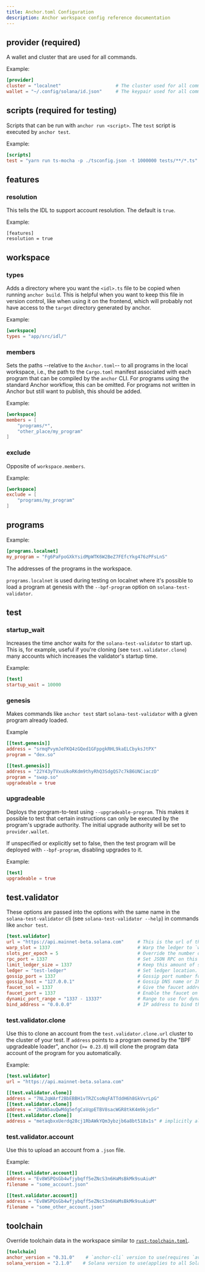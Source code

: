 ```yaml
---
title: Anchor.toml Configuration
description: Anchor workspace config reference documentation
---
```


## provider (required)

A wallet and cluster that are used for all commands.

Example:

```toml
[provider]
cluster = "localnet"                    # The cluster used for all commands.
wallet = "~/.config/solana/id.json"     # The keypair used for all commands.
```

## scripts (required for testing)

Scripts that can be run with `anchor run <script>`. The `test` script is
executed by `anchor test`.

Example:

```toml
[scripts]
test = "yarn run ts-mocha -p ./tsconfig.json -t 1000000 tests/**/*.ts"
```

## features

### resolution

This tells the IDL to support account resolution. The default is `true`.

Example:

```
[features]
resolution = true
```

## workspace

### types

Adds a directory where you want the `<idl>.ts` file to be copied when running
`anchor build`. This is helpful when you want to keep this file in version
control, like when using it on the frontend, which will probably not have access
to the `target` directory generated by anchor.

Example:

```toml
[workspace]
types = "app/src/idl/"
```

### members

Sets the paths --relative to the `Anchor.toml`-- to all programs in the local
workspace, i.e., the path to the `Cargo.toml` manifest associated with each
program that can be compiled by the `anchor` CLI. For programs using the
standard Anchor workflow, this can be omitted. For programs not written in
Anchor but still want to publish, this should be added.

Example:

```toml
[workspace]
members = [
    "programs/*",
    "other_place/my_program"
]
```

### exclude

Opposite of `workspace.members`.

Example:

```toml
[workspace]
exclude = [
    "programs/my_program"
]
```

## programs

Example:

```toml
[programs.localnet]
my_program = "Fg6PaFpoGXkYsidMpWTK6W2BeZ7FEfcYkg476zPFsLnS"
```

The addresses of the programs in the workspace.

`programs.localnet` is used during testing on localnet where it's possible to
load a program at genesis with the `--bpf-program` option on
`solana-test-validator`.

## test

### startup_wait

Increases the time anchor waits for the `solana-test-validator` to start up.
This is, for example, useful if you're cloning (see `test.validator.clone`) many
accounts which increases the validator's startup time.

Example:

```toml
[test]
startup_wait = 10000
```

### genesis

Makes commands like `anchor test` start `solana-test-validator` with a given
program already loaded.

Example

```toml
[[test.genesis]]
address = "srmqPvymJeFKQ4zGQed1GFppgkRHL9kaELCbyksJtPX"
program = "dex.so"

[[test.genesis]]
address = "22Y43yTVxuUkoRKdm9thyRhQ3SdgQS7c7kB6UNCiaczD"
program = "swap.so"
upgradeable = true
```

### upgradeable

Deploys the program-to-test using `--upgradeable-program`. This makes it
possible to test that certain instructions can only be executed by the program's
upgrade authority. The initial upgrade authority will be set to
`provider.wallet`.

If unspecified or explicitly set to false, then the test program will be
deployed with `--bpf-program`, disabling upgrades to it.

Example:

```toml
[test]
upgradeable = true
```

## test.validator

These options are passed into the options with the same name in the
`solana-test-validator` cli (see `solana-test-validator --help`) in commands
like `anchor test`.

```toml
[test.validator]
url = "https://api.mainnet-beta.solana.com"     # This is the url of the cluster that accounts are cloned from (See `test.validator.clone`).
warp_slot = 1337                                # Warp the ledger to `warp_slot` after starting the validator.
slots_per_epoch = 5                             # Override the number of slots in an epoch.
rpc_port = 1337                                 # Set JSON RPC on this port, and the next port for the RPC websocket.
limit_ledger_size = 1337                        # Keep this amount of shreds in root slots.
ledger = "test-ledger"                          # Set ledger location.
gossip_port = 1337                              # Gossip port number for the validator.
gossip_host = "127.0.0.1"                       # Gossip DNS name or IP address for the validator to advertise in gossip.
faucet_sol = 1337                               # Give the faucet address this much SOL in genesis.
faucet_port = 1337                              # Enable the faucet on this port.
dynamic_port_range = "1337 - 13337"             # Range to use for dynamically assigned ports.
bind_address = "0.0.0.0"                        # IP address to bind the validator ports.
```

### test.validator.clone

Use this to clone an account from the `test.validator.clone.url` cluster to the
cluster of your test. If `address` points to a program owned by the "BPF
upgradeable loader", anchor (`>= 0.23.0`) will clone the program data account of
the program for you automatically.

Example:

```toml
[test.validator]
url = "https://api.mainnet-beta.solana.com"

[[test.validator.clone]]
address = "7NL2qWArf2BbEBBH1vTRZCsoNqFATTddH6h8GkVvrLpG"
[[test.validator.clone]]
address = "2RaN5auQwMdg5efgCaVqpETBV8sacWGR8tkK4m9kjo5r"
[[test.validator.clone]]
address = "metaqbxxUerdq28cj1RbAWkYQm3ybzjb6a8bt518x1s" # implicitly also clones PwDiXFxQsGra4sFFTT8r1QWRMd4vfumiWC1jfWNfdYT
```

### test.validator.account

Use this to upload an account from a `.json` file.

Example:

```toml
[[test.validator.account]]
address = "Ev8WSPQsGb4wfjybqff5eZNcS3n6HaMsBkMk9suAiuM"
filename = "some_account.json"

[[test.validator.account]]
address = "Ev8WSPQsGb4wfjybqff5eZNcS3n6HaMsBkMk9suAiuM"
filename = "some_other_account.json"
```

## toolchain

Override toolchain data in the workspace similar to
[`rust-toolchain.toml`](https://rust-lang.github.io/rustup/overrides.html#the-toolchain-file).

```toml
[toolchain]
anchor_version = "0.31.0"    # `anchor-cli` version to use(requires `avm`)
solana_version = "2.1.0"    # Solana version to use(applies to all Solana tools)
```
